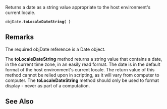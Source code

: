 Returns a date as a string value appropriate to the host environment's current locale.

 objDate.'''toLocaleDateString( )'''
==Remarks==
The required objDate reference is a Date object.

The '''toLocaleDateString''' method returns a string value that contains a date, in the current time zone, in an easily read format. The date is in the default format of the host environment's current locale. The return value of this method cannot be relied upon in scripting, as it will vary from computer to computer. The '''toLocaleDateString''' method should only be used to format display - never as part of a computation.


==See Also==

              

              
